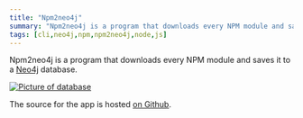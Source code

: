 ```yaml
---
title: "Npm2neo4j"
summary: "Npm2neo4j is a program that downloads every NPM module and saves it to a Neo4j database."
tags: [cli,neo4j,npm,npm2neo4j,node,js]
---
```


Npm2neo4j is a program that downloads every NPM module and saves it to a [Neo4j](https://neo4j.com/) database.
  

[![Picture of database](/images/npmgraph-small.png)](/images/npmgraph.png)
  

The source for the app is hosted [on Github](https://github.com/realprogrammer5000/npm2neo4j/).

